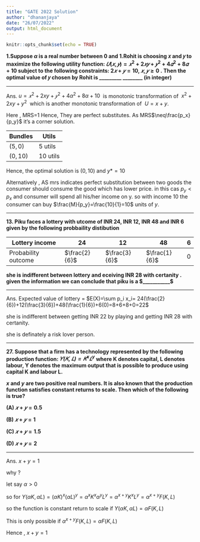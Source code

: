 ```yaml
---
title: "GATE 2022 Solution"
author: "dhananjaya"
date: "26/07/2022"
output: html_document
---
```


```r
knitr::opts_chunk$set(echo = TRUE)
```

**1.Suppose $\alpha$ is a real number between 0 and 1.Rohit is choosing 𝑥 and 𝑦 to maximize the following utility function: $𝑈(𝑥, 𝑦) = 𝑥^2 + 2𝑥𝑦 + 𝑦^2 + 4𝛼^2 + 8𝛼 + 10$ subject to the following constraints: $2𝑥 + 𝑦 = 10$, $𝑥, 𝑦 ≥ 0$ .\ Then the optimal value of 𝑦 chosen by Rohit is _________ ________  (in integer)**

---


Ans.
$u=𝑥^{2} + 2xy + 𝑦^2 + 4\alpha^{2}+ 8\alpha + 10$ \ is monotonic transformation of \ $x^2 +2xy +y^2$ \ which is another monotonic transformation of\  $U=x+y$.

Here , MRS=1
Hence, They are perfect substitutes. 
As MRS$\neq\frac{p_x}{p_y}$ it's a corner solution.

|Bundles |Utils|
|---|---|
|$(5,0)$|5 utils|
|$(0,10)$|10 utils|

Hence, the optimal solution is $(0,10)$ and $y*=10$

Alternatively , 
AS mrs indicates perfect substitution between two goods the consumer should consume the good which has lower price. in this cas $p_y<p_x$ and consumer will spend all his/her income on y. so with income 10 the consumer can buy $\frac{M}{p_y}=\frac{10}{1}=10$ units of $y$.

---

**13. Piku faces a lottery with utcome of INR 24, INR 12, INR 48 and INR 6 given by the following probbaility distibution**

|Lottery income|24|12|48|6|
|---|---|---|---|---|
|Probability outcome|$\frac{2}{6}$|$\frac{3}{6}$|$\frac{1}{6}$|$0$|**

**she is indifferent between lottery and eceiving INR 28 with certanity . given the information we can conclude that piku is a $___________$**

---


Ans.
Expected value of lottery = $E(X)=\sum p_i x_i= 24(\frac{2}{6})+12(\frac{3}{6})+48(\frac{1}{6})+6(0)=8+6+8+0=22$

she is indifferent between getting INR 22 by playing and getting INR 28 with certanity.

she is definately a risk lover person. 

---

**27. Suppose that a firm has a technology represented by the following production function: *$𝑌(𝐾, 𝐿) = 𝐾^x 𝐿^y$* where K denotes capital, L denotes labour, Y denotes the maximum output that is possible to produce using capital K and labour L.** 

**$x$ and $y$ are two positive real numbers. It is also known that the production function satisfies constant returns to scale. Then which of the following is true?**

**(A) $𝑥 + 𝑦 = 0.5$**

**(B) $𝑥 + 𝑦 = 1$**

**(C) $𝑥 + 𝑦 = 1.5$**

**(D) $𝑥 + 𝑦 = 2$**

---



Ans.
$x+y=1$

why ?

let say $\alpha>0$

so for $Y(\alpha K, \alpha L)= (\alpha K)^x (\alpha L)^y= \alpha^x K^x \alpha^y L^y= \alpha^{x+y} K^x L^y = \alpha^{x+y} F(K,L)$

so the function is constant return to scale if $Y(\alpha K,\alpha L)=\alpha F(K,L)$

This is only possible if $\alpha^{x+y} F(K,L)=\alpha F(K,L)$

Hence , $x+y=1$